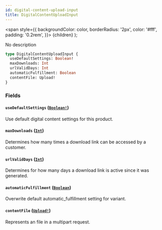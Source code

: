 ```yaml
---
id: digital-content-upload-input
title: DigitalContentUploadInput
---
```


<span
style={{
      backgroundColor: color,
      borderRadius: '2px',
      color: '#fff',
      padding: '0.2rem',
    }}>
{children}
</span>
);

No description

```graphql
type DigitalContentUploadInput {
  useDefaultSettings: Boolean!
  maxDownloads: Int
  urlValidDays: Int
  automaticFulfillment: Boolean
  contentFile: Upload!
}
```

### Fields

#### `useDefaultSettings` ([`Boolean!`](/api-reference/scalars/boolean.mdx))

Use default digital content settings for this product.

#### `maxDownloads` ([`Int`](/api-reference/scalars/int.mdx))

Determines how many times a download link can be accessed by a customer.

#### `urlValidDays` ([`Int`](/api-reference/scalars/int.mdx))

Determines for how many days a download link is active since it was generated.

#### `automaticFulfillment` ([`Boolean`](/api-reference/scalars/boolean.mdx))

Overwrite default automatic_fulfillment setting for variant.

#### `contentFile` ([`Upload!`](/api-reference/scalars/upload.mdx))

Represents an file in a multipart request.
